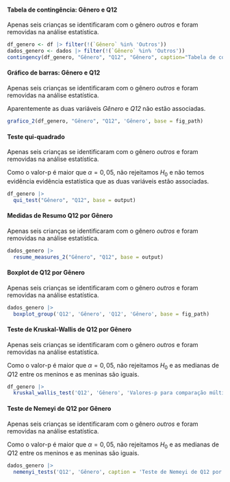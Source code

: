 
#### Tabela de contingência: Gênero e Q12

Apenas seis crianças se identificaram com o gênero _outros_ e foram removidas na análise estatística.

```r
df_genero <- df |> filter(!(`Gênero` %in% 'Outros'))
dados_genero <- dados |> filter(!(`Gênero` %in% 'Outros'))
contingency(df_genero, "Gênero", "Q12", "Gênero", caption="Tabela de contingência: Gênero e Q12.", base = output)
```

#### Gráfico de barras: Gênero e Q12

Apenas seis crianças se identificaram com o gênero _outros_ e foram removidas na análise estatística.

Aparentemente as duas variáveis _Gênero_ e _Q12_ não estão associadas.

```r
grafico_2(df_genero, "Gênero", "Q12", 'Gênero', base = fig_path)
```

#### Teste qui-quadrado

Apenas seis crianças se identificaram com o gênero _outros_ e foram removidas na análise estatística.


Como o valor-p é maior que $\alpha=0,05$, não rejeitamos $H_0$ e não  temos evidência evidência estatística que as duas variáveis estão associadas. 

```r
df_genero |> 
  qui_test("Gênero", "Q12", base = output)
```

\cleardoublepage

#### Medidas de Resumo Q12 por Gênero

Apenas seis crianças se identificaram com o gênero _outros_ e foram removidas na análise estatística.


```r
dados_genero |> 
  resume_measures_2("Gênero", "Q12", base = output)
```

#### Boxplot de Q12 por Gênero 

Apenas seis crianças se identificaram com o gênero _outros_ e foram removidas na análise estatística.


```r
dados_genero |>
  boxplot_group('Q12', 'Gênero', 'Q12', 'Gênero', base = fig_path)
```

#### Teste de Kruskal-Wallis de Q12 por Gênero

Apenas seis crianças se identificaram com o gênero _outros_ e foram removidas na análise estatística.


Como o valor-p é maior que $\alpha=0,05$, não rejeitamos $H_0$ e as medianas de $Q12$ entre os meninos e as meninas são iguais.

```r
df_genero |> 
  kruskal_wallis_test('Q12', 'Gênero', 'Valores-p para comparação múltipla de medianas: Q12 e Gênero.', base = output)
```

#### Teste de Nemeyi de Q12 por Gênero

Apenas seis crianças se identificaram com o gênero _outros_ e foram removidas na análise estatística.


Como o valor-p é maior que $\alpha=0,05$, não rejeitamos $H_0$ e as medianas de $Q12$ entre os meninos e as meninas são iguais.

```r
dados_genero |> 
  nemenyi_tests('Q12', 'Gênero', caption = 'Teste de Nemeyi de Q12 por Gênero.', base = output)
``` 